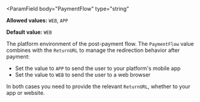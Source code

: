 <ParamField
  body="PaymentFlow"
  type="string"
>
**Allowed values:** `WEB`, `APP`

**Default value:** `WEB`

The platform environment of the post-payment flow. The `PaymentFlow` value combines with the `ReturnURL` to manage the redirection behavior after payment: 
- Set the value to `APP` to send the user to your platform's mobile app 
- Set the value to `WEB` to send the user to a web browser

In both cases you need to provide the relevant `ReturnURL`, whether to your app or website.
</ParamField>